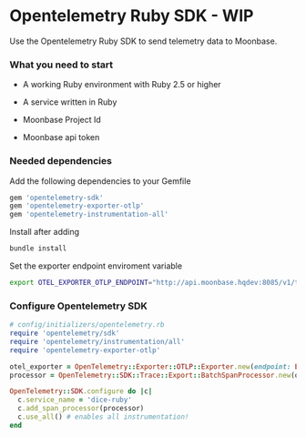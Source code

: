 # Opentelemetry Ruby SDK - WIP

Use the Opentelemetry Ruby SDK to send telemetry data to Moonbase.  


### What you need to start

- A working Ruby environment with Ruby 2.5 or higher

- A service written in Ruby

- Moonbase Project Id

- Moonbase api token


### Needed dependencies
Add the following dependencies to your Gemfile

```ruby copy
gem 'opentelemetry-sdk'
gem 'opentelemetry-exporter-otlp'
gem 'opentelemetry-instrumentation-all'
```
Install after adding
```sh copy
bundle install
```

Set the exporter endpoint enviroment variable

```sh copy
export OTEL_EXPORTER_OTLP_ENDPOINT="http://api.moonbase.hqdev:8085/v1/traces"
```

### Configure Opentelemetry SDK
```ruby copy
# config/initializers/opentelemetry.rb
require 'opentelemetry/sdk'
require 'opentelemetry/instrumentation/all'
require 'opentelemetry-exporter-otlp'

otel_exporter = OpenTelemetry::Exporter::OTLP::Exporter.new(endpoint: ENV['OTEL_EXPORTER_OTLP_ENDPOINT'])
processor = OpenTelemetry::SDK::Trace::Export::BatchSpanProcessor.new(otel_exporter)

OpenTelemetry::SDK.configure do |c|
  c.service_name = 'dice-ruby'
  c.add_span_processor(processor)
  c.use_all() # enables all instrumentation!
end
```